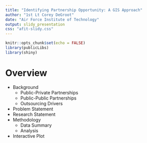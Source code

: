 ```yaml
---
title: "Identifying Partnership Opportunity: A GIS Approach"
author: "1st Lt Corey DeGroot"
date: "Air Force Institute of Technology"
output: slidy_presentation
css: "afit-slidy.css"
---
```


```r
knitr::opts_chunk$set(echo = FALSE)
library(publicLibs)
library(shiny)
```

# Overview

- Background
    - Public-Private Partnerships
    - Public-Public Partnerships
    - Outsourcing Drivers
- Problem Statement
- Research Statement
- Methodology
    - Data Summary
    - Analysis
- Interactive Plot
